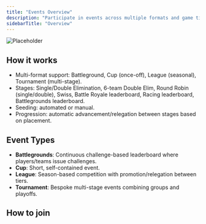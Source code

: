 ```yaml
---
title: "Events Overview"
description: "Participate in events across multiple formats and game titles with automated flows."
sidebarTitle: "Overview"
---
```


![Placeholder](/images/screenshots/events.png)

## How it works
- Multi-format support: Battleground, Cup (once-off), League (seasonal), Tournament (multi-stage).
- Stages: Single/Double Elimination, 6-team Double Elim, Round Robin (single/double), Swiss, Battle Royale leaderboard, Racing leaderboard, Battlegrounds leaderboard.
- Seeding: automated or manual.
- Progression: automatic advancement/relegation between stages based on placement.

 

 

## Event Types
- **Battlegrounds**: Continuous challenge-based leaderboard where players/teams issue challenges.
- **Cup**: Short, self-contained event.
- **League**: Season-based competition with promotion/relegation between tiers.
- **Tournament**: Bespoke multi-stage events combining groups and playoffs.

## How to join


